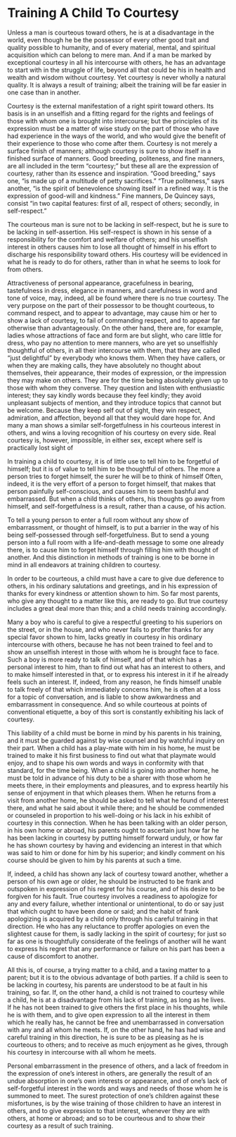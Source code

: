 # Training A Child To Courtesy

Unless a man is courteous toward others, he is at a disadvantage in the world, even though he be the possessor of every other good trait and quality possible to humanity, and of every material, mental, and spiritual acquisition which can belong to mere man. And if a man be marked by exceptional courtesy in all his intercourse with others, he has an advantage to start with in the struggle of life, beyond all that could be his in health and wealth and wisdom without courtesy. Yet courtesy is never wholly a natural quality. It is always a result of training; albeit the training will be far easier in one case than in another.

Courtesy is the external manifestation of a right spirit toward others. Its basis is in an unselfish and a fitting regard for the rights and feelings of those with whom one is brought into intercourse; but the principles of its expression must be a matter of wise study on the part of those who have had experience in the ways of the world, and who would give the benefit of their experience to those who come after them. Courtesy is not merely a surface finish of manners; although courtesy is sure to show itself in a finished surface of manners. Good breeding, politeness, and fine manners, are all included in the term "courtesy;" but these all are the expression of courtesy, rather than its essence and inspiration. "Good breeding," says one, "is made up of a multitude of petty sacrifices." "True politeness," says another, "is the spirit of benevolence showing itself in a refined way. It is the expression of good-will and kindness." Fine manners, De Quincey says, consist "in two capital features: first of all, respect of others; secondly, in self-respect."

The courteous man is sure not to be lacking in self-respect, but he is sure to be lacking in self-assertion. His self-respect is shown in his sense of a responsibility for the comfort and welfare of others; and his unselfish interest in others causes him to lose all thought of himself in his effort to discharge his responsibility toward others. His courtesy will be evidenced in what he is ready to do for others, rather than in what he seems to look for from others.

Attractiveness of personal appearance, gracefulness in bearing, tastefulness in dress, elegance in manners, and carefulness in word and tone of voice, may, indeed, all be found where there is no true courtesy. The very purpose on the part of their possessor to be thought courteous, to command respect, and to appear to advantage, may cause him or her to show a lack of courtesy, to fail of commanding respect, and to appear far otherwise than advantageously. On the other hand, there are, for example, ladies whose attractions of face and form are but slight, who care little for dress, who pay no attention to mere manners, who are yet so unselfishly thoughtful of others, in all their intercourse with them, that they are called "just delightful" by everybody who knows them. When they have callers, or when they are making calls, they have absolutely no thought about themselves, their appearance, their modes of expression, or the impression they may make on others. They are for the time being absolutely given up to those with whom they converse. They question and listen with enthusiastic interest; they say kindly words because they feel kindly; they avoid unpleasant subjects of mention, and they introduce topics that cannot but be welcome. Because they keep self out of sight, they win respect, admiration, and affection, beyond all that they would dare hope for. And many a man shows a similar self-forgetfulness in his courteous interest in others, and wins a loving recognition of his courtesy on every side. Real courtesy is, however, impossible, in either sex, except where self is practically lost sight of

In training a child to courtesy, it is of little use to tell him to be forgetful of himself; but it is of value to tell him to be thoughtful of others. The more a person tries to forget himself, the surer he will be to think of himself Often, indeed, it is the very effort of a person to forget himself, that makes that person painfully self-conscious, and causes him to seem bashful and embarrassed. But when a child thinks of others, his thoughts go away from himself, and self-forgetfulness is a result, rather than a cause, of his action.

To tell a young person to enter a full room without any show of embarrassment, or thought of himself, is to put a barrier in the way of his being self-possessed through self-forgetfulness. But to send a young person into a full room with a life-and-death message to some one already there, is to cause him to forget himself through filling him with thought of another. And this distinction in methods of training is one to be borne in mind in all endeavors at training children to courtesy.

In order to be courteous, a child must have a care to give due deference to others, in his ordinary salutations and greetings, and in his expression of thanks for every kindness or attention shown to him. So far most parents, who give any thought to a matter like this, are ready to go. But true courtesy includes a great deal more than this; and a child needs training accordingly.

Many a boy who is careful to give a respectful greeting to his superiors on the street, or in the house, and who never fails to proffer thanks for any special favor shown to him, lacks greatly in courtesy in his ordinary intercourse with others, because he has not been trained to feel and to show an unselfish interest in those with whom he is brought face to face. Such a boy is more ready to talk of himself, and of that which has a personal interest to him, than to find out what has an interest to others, and to make himself interested in that, or to express his interest in it if he already feels such an interest. If, indeed, from any reason, he finds himself unable to talk freely of that which immediately concerns him, he is often at a loss for a topic of conversation, and is liable to show awkwardness and embarrassment in consequence. And so while courteous at points of conventional etiquette, a boy of this sort is constantly exhibiting his lack of courtesy.

This liability of a child must be borne in mind by his parents in his training, and it must be guarded against by wise counsel and by watchful inquiry on their part. When a child has a play-mate with him in his home, he must be trained to make it his first business to find out what that playmate would enjoy, and to shape his own words and ways in conformity with that standard, for the time being. When a child is going into another home, he must be told in advance of his duty to be a sharer with those whom he meets there, in their employments and pleasures, and to express heartily his sense of enjoyment in that which pleases them. When he returns from a visit from another home, he should be asked to tell what he found of interest there, and what he said about it while there; and he should be commended or counseled in proportion to his well-doing or his lack in his exhibit of courtesy in this connection. When he has been talking with an older person, in his own home or abroad, his parents ought to ascertain just how far he has been lacking in courtesy by putting himself forward unduly, or how far he has shown courtesy by having and evidencing an interest in that which was said to him or done for him by his superior; and kindly comment on his course should be given to him by his parents at such a time.

If, indeed, a child has shown any lack of courtesy toward another, whether a person of his own age or older, he should be instructed to be frank and outspoken in expression of his regret for his course, and of his desire to be forgiven for his fault. True courtesy involves a readiness to apologize for any and every failure, whether intentional or unintentional, to do or say just that which ought to have been done or said; and the habit of frank apologizing is acquired by a child only through his careful training in that direction. He who has any reluctance to proffer apologies on even the slightest cause for them, is sadly lacking in the spirit of courtesy; for just so far as one is thoughtfully considerate of the feelings of another will he want to express his regret that any performance or failure on his part has been a cause of discomfort to another.

All this is, of course, a trying matter to a child, and a taxing matter to a parent; but it is to the obvious advantage of both parties. If a child is seen to be lacking in courtesy, his parents are understood to be at fault in his training, so far. If, on the other hand, a child is not trained to courtesy while a child, he is at a disadvantage from his lack of training, as long as he lives. If he has not been trained to give others the first place in his thoughts, while he is with them, and to give open expression to all the interest in them which he really has, he cannot be free and unembarrassed in conversation with any and all whom he meets. If, on the other hand, he has had wise and careful training in this direction, he is sure to be as pleasing as he is courteous to others; and to receive as much enjoyment as he gives, through his courtesy in intercourse with all whom he meets.

Personal embarrassment in the presence of others, and a lack of freedom in the expression of one's interest in others, are generally the result of an undue absorption in one's own interests or appearance, and of one's lack of self-forgetful interest in the words and ways and needs of those whom he is summoned to meet. The surest protection of one's children against these misfortunes, is by the wise training of those children to have an interest in others, and to give expression to that interest, whenever they are with others, at home or abroad; and so to be courteous and to show their courtesy as a result of such training.